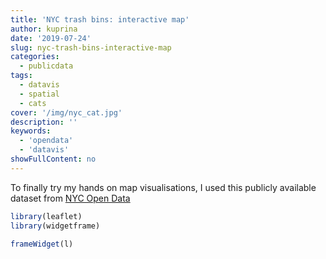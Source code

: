 ```yaml
---
title: 'NYC trash bins: interactive map'
author: kuprina
date: '2019-07-24'
slug: nyc-trash-bins-interactive-map
categories:
  - publicdata
tags:
  - datavis
  - spatial
  - cats
cover: '/img/nyc_cat.jpg'
description: ''
keywords:
  - 'opendata'
  - 'datavis'
showFullContent: no
---
```


To finally try my hands on map visualisations, I used this publicly available dataset from [NYC Open Data](https://data.cityofnewyork.us/Environment/Public-Recycling-Bins/sxx4-xhzg)

```r
library(leaflet)
library(widgetframe)

frameWidget(l)


```
